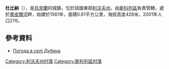 {{coord|49|3|39|N|23|32|47|E|scale:100000|display=title}}

'''杜比納'''（{{lang-uk|Дубина}}），是[[烏克蘭|烏克蘭]]的城鎮，位於該國東部[[利沃夫州|利沃夫州]]，由[[斯科列區|斯科列區]]負責管轄，處於[[奧皮爾河|奧皮爾河]]畔，始建於1561年，面積0.61平方公里，海拔高度428米，2001年人口276。

==參考資料==
* [http://weather.in.ua/ua/l'vovskaja/7351 Погода в селі Дубина] {{Wayback|url=http://weather.in.ua/ua/l%27vovskaja/7351 |date=20141203102620 }}

[[Category:利沃夫州村落|Category:利沃夫州村落]]
[[Category:斯科列區村落|Category:斯科列區村落]]


{{Lviv-geo-stub}}